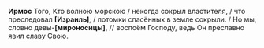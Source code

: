 **Ирмос** Того, Кто волною морскою / некогда сокрыл властителя, / что преследовал **[**Израиль**]**, / потомки спасённых в земле сокрыли. / Но мы, словно девы-**[**мироносицы**]**, // воспоём Господу, ведь Он преславно явил славу Свою.

